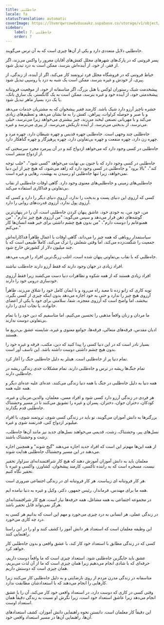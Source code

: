 ```yaml
---
title: جاه‌طلبی
locale: fa
statusTranslation: automatic
coverImage: https://lhvmrqwrcowdvduuaukz.supabase.co/storage/v1/object/public/strapi-uploads/small_cover-educacion-fundamental.webp-2d51a7828a2b1309555be27f7e2a61a0.webp
sidebar:
    label: 7. جاه‌طلبی
    order: 7
---
```

جاه‌طلبی دلایل متعددی دارد و یکی از آن‌ها چیزی است که به آن ترس می‌گویند.

پسر فروتنی که در پارک‌های شهرهای مجلل کفش‌های آقایان مغرور را واکس می‌زند، اگر از فقر، از خود، از آینده‌اش بترسد، ممکن است به دزد تبدیل شود.

خیاط فروتنی که در فروشگاه مجلل فرد ثروتمند کار می‌کند، اگر از آینده، از زندگی، از پیری، از خودش و غیره بترسد، ممکن است یک شبه به دزد یا روسپی تبدیل شود.

پیشخدمت شیک رستوران لوکس یا هتل بزرگ، اگر متاسفانه از خود، از موقعیت فروتنانه پیشخدمتی خود، از آینده خود و غیره بترسد، ممکن است به یک گانگستر، یک سارق بانک، یا یک دزد بسیار ماهر تبدیل شود.

حشره ناچیز آرزو دارد شیک باشد. کارمند فقیر پیشخوان که به مشتریان خدمات می‌دهد و با صبر و حوصله کراوات، پیراهن، کفش را به ما نشان می‌دهد و تعظیم‌های زیادی می‌کند و با مهربانی تصنعی لبخند می‌زند، چیز بیشتری می‌خواهد زیرا می‌ترسد، خیلی می‌ترسد، از بدبختی می‌ترسد، از آینده تاریکش می‌ترسد، از پیری می‌ترسد و غیره.

جاه‌طلبی چند وجهی است. جاه‌طلبی چهره قدیس و چهره شیطان دارد، چهره مرد و چهره زن دارد، چهره منفعت و چهره بی‌تفاوتی دارد، چهره پرهیزگار و چهره گناهکار دارد.

جاه‌طلبی در کسی وجود دارد که می‌خواهد ازدواج کند و در آن پیرمرد مجرد سرسختی که از ازدواج متنفر است.

جاه‌طلبی در کسی وجود دارد که با جنون بی نهایت می‌خواهد "کسی شود"، "جلب توجه کند"، "بالا برود" و جاه‌طلبی در کسی وجود دارد که زاهد می‌شود، که هیچ چیز از این دنیا نمی‌خواهد، زیرا تنها جاه‌طلبی او رسیدن به بهشت، رهایی و غیره است.

جاه‌طلبی‌های زمینی و جاه‌طلبی‌های معنوی وجود دارد. گاهی اوقات جاه‌طلبی از نقاب بی‌تفاوتی و فداکاری استفاده می‌کند.

کسی که آرزوی این دنیای پست و بدبخت را ندارد، آرزوی دنیای دیگر را دارد و کسی که آرزوی پول ندارد، آرزوی قدرت‌های روانی را دارد.

من، خود من، به خودی خود، عاشق پنهان کردن جاه‌طلبی است، آن را در پنهان‌ترین گوشه‌های ذهن قرار می‌دهد و سپس می‌گوید: "من آرزوی هیچ چیز ندارم"، "من همنوعانم را دوست دارم"، "من بدون هیچ چشم داشتی برای خیر همه انسان‌ها کار می‌کنم."

سیاستمدار روباهی که همه چیز را می‌داند، گاهی اوقات با اعمال ظاهراً فداکارانه‌اش جمعیت را شگفت‌زده می‌کند، اما وقتی شغلش را ترک می‌کند، کاملاً طبیعی است که با چند میلیون دلار از کشورش خارج شود.

جاه‌طلبی که با نقاب بی‌تفاوتی پنهان شده است، اغلب زرنگ‌ترین افراد را فریب می‌دهد.

افراد زیادی در جهان وجود دارند که فقط آرزو دارند جاه‌طلب نباشند.

افراد زیادی هستند که از همه شکوه و تظاهرات دنیا دست می‌کشند زیرا فقط آرزوی خودسازی درونی خود را دارند.

توبه کاری که زانو زده تا معبد راه می‌رود و با ایمان کامل خود را شلاق می‌زند، ظاهراً آرزوی هیچ چیز را ندارد و حتی به خود اجازه می‌دهد بدون اینکه چیزی از کسی بگیرد، ببخشد، اما واضح است که آرزوی معجزه، شفا، سلامتی برای خود یا یکی از اعضای خانواده، یا نجات ابدی را دارد.

ما مردان و زنان واقعاً مذهبی را تحسین می‌کنیم، اما متاسفیم که دین خود را با تمام بی‌تفاوتی دوست ندارند.

ادیان مقدس، فرقه‌های متعالی، فرقه‌ها، جوامع معنوی و غیره، شایسته عشق بی‌دریغ ما هستند.

بسیار نادر است که در این دنیا کسی را پیدا کنید که دین، ​​مکتب، فرقه و غیره خود را بدون هیچ چشم داشتی دوست داشته باشد. این تاسف آور است.

تمام دنیا پر از جاه‌طلبی است. هیتلر به دلیل جاه‌طلبی جنگ را آغاز کرد.

تمام جنگ‌ها ریشه در ترس و جاه‌طلبی دارند. تمام مشکلات جدی زندگی ریشه در جاه‌طلبی دارند.

همه دنیا به دلیل جاه‌طلبی در جنگ با همه دنیا زندگی می‌کنند، عده‌ای علیه عده‌ای دیگر و همه علیه همه.

هر فردی در زندگی آرزو دارد کسی شود و افراد مسن، معلمان، والدین، ​​مربیان و غیره، کودکان، دختران جوان، دختران، پسران و غیره را تشویق می‌کنند تا در مسیر وحشتناک جاه‌طلبی قدم بگذارند.

بزرگترها به دانش آموزان می‌گویند، تو باید در زندگی کسی شوی، ثروتمند شوی، با افراد میلیونر ازدواج کنی، قدرتمند شوی و غیره.

نسل‌های پیر، وحشتناک، زشت، قدیمی می‌خواهند نسل‌های جدید نیز مانند آن‌ها جاه‌طلب، زشت و وحشتناک باشند.

از همه این‌ها مهم‌تر این است که افراد جدید اجازه می‌دهند "گیج شوند" و همچنین اجازه می‌دهند در این مسیر وحشتناک جاه‌طلبی هدایت شوند.

معلمان باید به دانش آموزان آموزش دهند که هیچ کار شرافتمندانه‌ای سزاوار تحقیر نیست، مسخره است که به راننده تاکسی، کارمند پیشخوان، کشاورز، واکسی و غیره با تحقیر نگاه کنیم.

هر کار فروتنانه ای زیباست. هر کار فروتنانه ای در زندگی اجتماعی ضروری است.

همه ما برای مهندس، فرماندار، رئیس جمهور، دکتر، وکیل و غیره به دنیا نیامده ایم.

در مجموعه اجتماعی به همه مشاغل، همه حرفه‌ها نیاز است، هیچ کار شرافتمندانه‌ای هرگز نمی‌تواند قابل تحقیر باشد.

در زندگی عملی، هر انسانی به درد چیزی می‌خورد و مهم این است که بدانیم هر کسی به درد چه کاری می‌خورد.

این وظیفه معلمان است که استعداد هر دانش آموز را کشف کنند و او را در این راستا راهنمایی کنند.

کسی که در زندگی مطابق با استعداد خود کار کند، با عشق واقعی و بدون جاه‌طلبی کار خواهد کرد.

عشق باید جایگزین جاه‌طلبی شود. استعداد چیزی است که ما واقعاً دوست داریم، حرفه‌ای که با شادی انجام می‌دهیم زیرا همان چیزی است که ما از آن لذت می‌بریم، همان چیزی است که دوستش داریم.

متاسفانه در زندگی مدرن مردم از روی نارضایتی و به دلیل جاه‌طلبی کار می‌کنند زیرا کارهایی را انجام می‌دهند که با استعدادشان مطابقت ندارد.

وقتی کسی در کاری که دوست دارد، در استعداد واقعی خود کار می‌کند، آن را با عشق انجام می‌دهد زیرا عاشق استعداد خود است، زیرا نگرش او نسبت به زندگی دقیقاً همان استعداد اوست.

این دقیقاً کار معلمان است. دانستن نحوه راهنمایی دانش آموزان، کشف استعدادهای آن‌ها، راهنمایی آن‌ها در مسیر استعداد واقعی خود.

